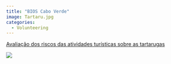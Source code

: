 ```yaml
---
title: "BIOS Cabo Verde"
image: Tartaru.jpg
categories:
  - Volunteering
---
```

[Avaliação dos riscos das atividades turísticas sobre as tartarugas](https://bioscaboverde.com/invetigacao-tartarugas/)

![](Tartaru.jpg)
